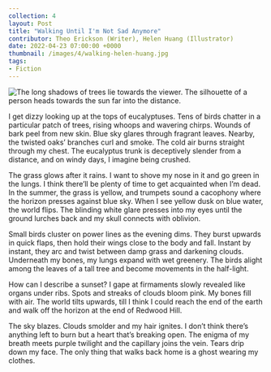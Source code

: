 ---
collection: 4
layout: Post
title: "Walking Until I'm Not Sad Anymore"
contributor: Theo Erickson (Writer), Helen Huang (Illustrator)
date: 2022-04-23 07:00:00 +0000
thumbnail: /images/4/walking-helen-huang.jpg
tags: 
- Fiction
---
<div class="center">
    <img src="/images/4/walking-helen-huang.jpg" 
        alt="The long shadows of trees lie towards the viewer. The silhouette of a person heads towards the sun far into the distance."
        class="w650" />
</div>

I get dizzy looking up at the tops of eucalyptuses. Tens of birds chatter in a particular patch of trees, rising whoops and wavering chirps. Wounds of bark peel from new skin. Blue sky glares through fragrant leaves. Nearby, the twisted oaks’ branches curl and smoke. The cold air burns straight through my chest. The eucalyptus trunk is deceptively slender from a distance, and on windy days, I imagine being crushed.

The grass glows after it rains. I want to shove my nose in it and go green in the lungs. I think there’ll be plenty of time to get acquainted when I’m dead. In the summer, the grass is yellow, and trumpets sound a cacophony where the horizon presses against blue sky. When I see yellow dusk on blue water, the world flips. The blinding white glare presses into my eyes until the ground lurches back and my skull connects with oblivion.

Small birds cluster on power lines as the evening dims. They burst upwards in quick flaps, then hold their wings close to the body and fall. Instant by instant, they arc and twist between damp grass and darkening clouds. Underneath my bones, my lungs expand with wet greenery. The birds alight among the leaves of a tall tree and become movements in the half-light.

How can I describe a sunset? I gape at firmaments slowly revealed like organs under ribs. Spots and streaks of clouds bloom pink. My bones fill with air. The world tilts upwards, till I think I could reach the end of the earth and walk off the horizon at the end of Redwood Hill. 

The sky blazes. Clouds smolder and my hair ignites. I don’t think there’s anything left to burn but a heart that’s breaking open. The enigma of my breath meets purple twilight and the capillary joins the vein. Tears drip down my face. The only thing that walks back home is a ghost wearing my clothes.
